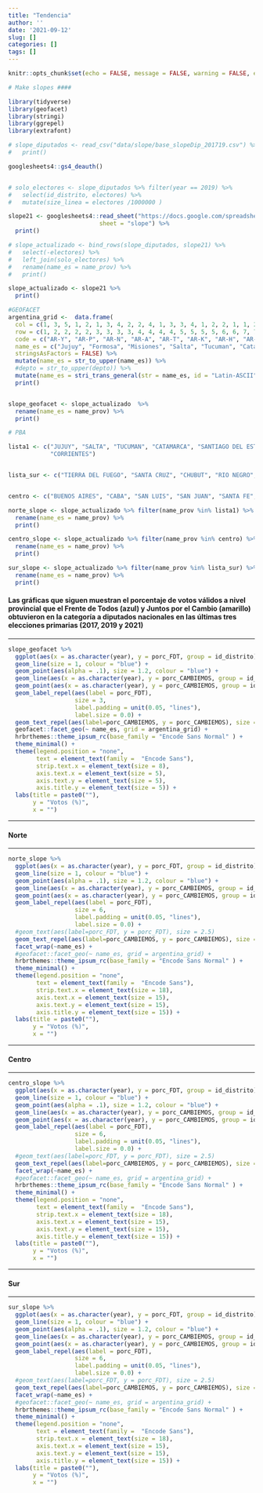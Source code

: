 ```yaml
---
title: "Tendencia"
author: ''
date: '2021-09-12'
slug: []
categories: []
tags: []
---
```

<style type="text/css">
.main-container {
  max-width: 820px;
  margin-left: auto;
  margin-right: auto;
}
</style>
 
```r
knitr::opts_chunk$set(echo = FALSE, message = FALSE, warning = FALSE, error = FALSE)

# Make slopes ####

library(tidyverse)
library(geofacet)
library(stringi)
library(ggrepel)
library(extrafont)

# slope_diputados <- read_csv("data/slope/base_slopeDip_201719.csv") %>%
#   print()

googlesheets4::gs4_deauth()


# solo_electores <- slope_diputados %>% filter(year == 2019) %>%
#   select(id_distrito, electores) %>%
#   mutate(size_linea = electores /1000000 )

slope21 <- googlesheets4::read_sheet("https://docs.google.com/spreadsheets/d/1bbpIRD3HR8tZ6OyVRwtyz4L62pt7EJXVWpy9KYt6F-0/edit?usp=sharing",
                          sheet = "slope") %>%
  print()

# slope_actualizado <- bind_rows(slope_diputados, slope21) %>%
#   select(-electores) %>%
#   left_join(solo_electores) %>%
#   rename(name_es = name_prov) %>%
#   print()

slope_actualizado <- slope21 %>% 
  print()

#GEOFACET
argentina_grid <-  data.frame(
  col = c(1, 3, 5, 1, 2, 1, 3, 4, 2, 2, 4, 1, 3, 3, 4, 1, 2, 2, 1, 1, 2, 1, 1, 1),
  row = c(1, 2, 2, 2, 2, 3, 3, 3, 3, 4, 4, 4, 4, 5, 5, 5, 5, 6, 6, 7, 7, 8, 9, 10),
  code = c("AR-Y", "AR-P", "AR-N", "AR-A", "AR-T", "AR-K", "AR-H", "AR-W", "AR-G", "AR-X", "AR-E", "AR-F", "AR-S", "AR-B", "AR-C", "AR-J", "AR-D", "AR-L", "AR-M", "AR-Q", "AR-R", "AR-U", "AR-Z", "AR-V"),
  name_es = c("Jujuy", "Formosa", "Misiones", "Salta", "Tucuman", "Catamarca", "Chaco", "Corrientes", "Santiago del Estero", "Cordoba", "Entre Rios", "La Rioja", "Santa Fe", "Buenos Aires", "CABA", "San Juan", "San Luis", "La Pampa", "Mendoza", "Neuquen", "Rio Negro", "Chubut", "Santa Cruz", "Tierra del Fuego"),
  stringsAsFactors = FALSE) %>%
  mutate(name_es = str_to_upper(name_es)) %>%
  #depto = str_to_upper(depto)) %>%
  mutate(name_es = stri_trans_general(str = name_es, id = "Latin-ASCII")) %>%
  print()


slope_geofacet <- slope_actualizado  %>%
  rename(name_es = name_prov) %>%
  print()

```

```r
# PBA

lista1 <- c("JUJUY", "SALTA", "TUCUMAN", "CATAMARCA", "SANTIAGO DEL ESTERO", "LA RIOJA", "FORMOSA", "CHACO", "MISIONES",
            "CORRIENTES")


lista_sur <- c("TIERRA DEL FUEGO", "SANTA CRUZ", "CHUBUT", "RIO NEGRO", "NEUQUEN", "LA PAMPA")


centro <- c("BUENOS AIRES", "CABA", "SAN LUIS", "SAN JUAN", "SANTA FE", "CORDOBA", "MENDOZA", "ENTRE RIOS")

norte_slope <- slope_actualizado %>% filter(name_prov %in% lista1) %>%
  rename(name_es = name_prov) %>%
  print()

centro_slope <- slope_actualizado %>% filter(name_prov %in% centro) %>%
  rename(name_es = name_prov) %>%
  print()

sur_slope <- slope_actualizado %>% filter(name_prov %in% lista_sur) %>%
  rename(name_es = name_prov) %>%
  print()

```


#### **Las gráficas que siguen muestran el porcentaje de votos válidos a nivel provincial que el Frente de Todos (azul) y Juntos por el Cambio (amarillo) obtuvieron en la categoría a diputados nacionales en las últimas tres elecciones primarias (2017, 2019 y 2021)**


---------------------

```r
slope_geofacet %>%
  ggplot(aes(x = as.character(year), y = porc_FDT, group = id_distrito))+
  geom_line(size = 1, colour = "blue") +
  geom_point(aes(alpha = .1), size = 1.2, colour = "blue") +
  geom_line(aes(x = as.character(year), y = porc_CAMBIEMOS, group = id_distrito),size = 1, colour = "gold2") +
  geom_point(aes(x = as.character(year), y = porc_CAMBIEMOS, group = id_distrito,alpha = .1), size = 1.2, colour = "gold2") +
  geom_label_repel(aes(label = porc_FDT),
                   size = 3,
                   label.padding = unit(0.05, "lines"),
                   label.size = 0.0) +
  geom_text_repel(aes(label=porc_CAMBIEMOS, y = porc_CAMBIEMOS), size = 3) +
  geofacet::facet_geo(~ name_es, grid = argentina_grid) +
  hrbrthemes::theme_ipsum_rc(base_family = "Encode Sans Normal" ) +
  theme_minimal() +
  theme(legend.position = "none",
        text = element_text(family =  "Encode Sans"),
        strip.text.x = element_text(size = 8),
        axis.text.x = element_text(size = 5),
        axis.text.y = element_text(size = 5),
        axis.title.y = element_text(size = 5)) +
  labs(title = paste0(""),
       y = "Votos (%)",
       x = "")
```

------------

#### Norte

---------

```r

norte_slope %>%
  ggplot(aes(x = as.character(year), y = porc_FDT, group = id_distrito))+
  geom_line(size = 1, colour = "blue") +
  geom_point(aes(alpha = .1), size = 1.2, colour = "blue") +
  geom_line(aes(x = as.character(year), y = porc_CAMBIEMOS, group = id_distrito),size = 1, colour = "gold2") +
  geom_point(aes(x = as.character(year), y = porc_CAMBIEMOS, group = id_distrito,alpha = .1), size = 1.2, colour = "gold2") +
  geom_label_repel(aes(label = porc_FDT),
                   size = 6,
                   label.padding = unit(0.05, "lines"),
                   label.size = 0.0) +
  #geom_text(aes(label=porc_FDT, y = porc_FDT), size = 2.5)
  geom_text_repel(aes(label=porc_CAMBIEMOS, y = porc_CAMBIEMOS), size = 6) +
  facet_wrap(~name_es) +
  #geofacet::facet_geo(~ name_es, grid = argentina_grid) +
  hrbrthemes::theme_ipsum_rc(base_family = "Encode Sans Normal" ) +
  theme_minimal() +
  theme(legend.position = "none",
        text = element_text(family =  "Encode Sans"),
        strip.text.x = element_text(size = 18),
        axis.text.x = element_text(size = 15),
        axis.text.y = element_text(size = 15),
        axis.title.y = element_text(size = 15)) +
  labs(title = paste0(""),
       y = "Votos (%)",
       x = "")

```

-------------

#### Centro

--------

```r

centro_slope %>%
  ggplot(aes(x = as.character(year), y = porc_FDT, group = id_distrito))+
  geom_line(size = 1, colour = "blue") +
  geom_point(aes(alpha = .1), size = 1.2, colour = "blue") +
  geom_line(aes(x = as.character(year), y = porc_CAMBIEMOS, group = id_distrito),size = 1, colour = "gold2") +
  geom_point(aes(x = as.character(year), y = porc_CAMBIEMOS, group = id_distrito,alpha = .1), size = 1.2, colour = "gold2") +
  geom_label_repel(aes(label = porc_FDT),
                   size = 6,
                   label.padding = unit(0.05, "lines"),
                   label.size = 0.0) +
  #geom_text(aes(label=porc_FDT, y = porc_FDT), size = 2.5)
  geom_text_repel(aes(label=porc_CAMBIEMOS, y = porc_CAMBIEMOS), size = 6) +
  facet_wrap(~name_es) +
  #geofacet::facet_geo(~ name_es, grid = argentina_grid) +
  hrbrthemes::theme_ipsum_rc(base_family = "Encode Sans Normal" ) +
  theme_minimal() +
  theme(legend.position = "none",
        text = element_text(family =  "Encode Sans"),
        strip.text.x = element_text(size = 18),
        axis.text.x = element_text(size = 15),
        axis.text.y = element_text(size = 15),
        axis.title.y = element_text(size = 15)) +
  labs(title = paste0(""),
       y = "Votos (%)",
       x = "")
```

-----------------

#### Sur

----------

```r

sur_slope %>%
  ggplot(aes(x = as.character(year), y = porc_FDT, group = id_distrito))+
  geom_line(size = 1, colour = "blue") +
  geom_point(aes(alpha = .1), size = 1.2, colour = "blue") +
  geom_line(aes(x = as.character(year), y = porc_CAMBIEMOS, group = id_distrito),size = 1, colour = "gold2") +
  geom_point(aes(x = as.character(year), y = porc_CAMBIEMOS, group = id_distrito,alpha = .1), size = 1.2, colour = "gold2") +
  geom_label_repel(aes(label = porc_FDT),
                   size = 6,
                   label.padding = unit(0.05, "lines"),
                   label.size = 0.0) +
  #geom_text(aes(label=porc_FDT, y = porc_FDT), size = 2.5)
  geom_text_repel(aes(label=porc_CAMBIEMOS, y = porc_CAMBIEMOS), size = 6) +
  facet_wrap(~name_es) +
  #geofacet::facet_geo(~ name_es, grid = argentina_grid) +
  hrbrthemes::theme_ipsum_rc(base_family = "Encode Sans Normal" ) +
  theme_minimal() +
  theme(legend.position = "none",
        text = element_text(family =  "Encode Sans"),
        strip.text.x = element_text(size = 18),
        axis.text.x = element_text(size = 15),
        axis.text.y = element_text(size = 15),
        axis.title.y = element_text(size = 15)) +
  labs(title = paste0(""),
       y = "Votos (%)",
       x = "")
```